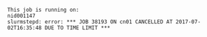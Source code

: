 ```output
This job is running on:
nid001147
slurmstepd: error: *** JOB 38193 ON cn01 CANCELLED AT 2017-07-02T16:35:48 DUE TO TIME LIMIT ***
```
